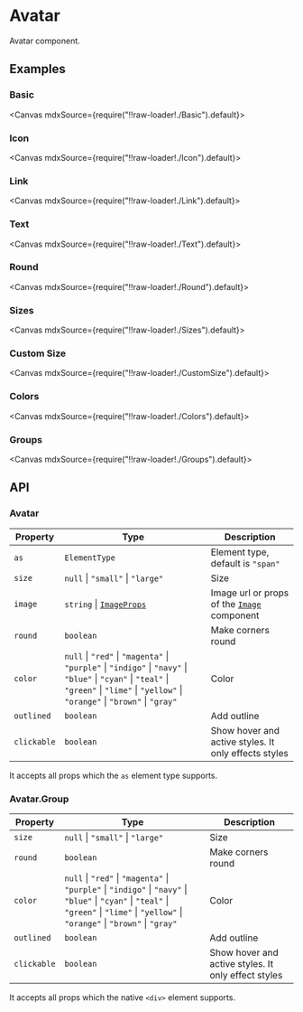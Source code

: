 
<Meta title="Views/Avatar" />

# Avatar

Avatar component.

## Examples

### Basic

<Canvas mdxSource={require("!!raw-loader!./Basic").default}>
  <Story id="examples-avatar--basic" />
</Canvas>

### Icon

<Canvas mdxSource={require("!!raw-loader!./Icon").default}>
  <Story id="examples-avatar--icon" />
</Canvas>

### Link

<Canvas mdxSource={require("!!raw-loader!./Link").default}>
  <Story id="examples-avatar--link" />
</Canvas>

### Text

<Canvas mdxSource={require("!!raw-loader!./Text").default}>
  <Story id="examples-avatar--text" />
</Canvas>

### Round

<Canvas mdxSource={require("!!raw-loader!./Round").default}>
  <Story id="examples-avatar--round" />
</Canvas>

### Sizes

<Canvas mdxSource={require("!!raw-loader!./Sizes").default}>
  <Story id="examples-avatar--sizes" />
</Canvas>

### Custom Size

<Canvas mdxSource={require("!!raw-loader!./CustomSize").default}>
  <Story id="examples-avatar--custom-size" />
</Canvas>

### Colors

<Canvas mdxSource={require("!!raw-loader!./Colors").default}>
  <Story id="examples-avatar--colors" />
</Canvas>

### Groups

<Canvas mdxSource={require("!!raw-loader!./Groups").default}>
  <Story id="examples-avatar--groups" />
</Canvas>

## API

### Avatar

| Property    | Type                                                                                                                                                                                       | Description                                                                   |
| ----------- | ------------------------------------------------------------------------------------------------------------------------------------------------------------------------------------------ | ----------------------------------------------------------------------------- |
| `as`        | `ElementType`                                                                                                                                                                              | Element type, default is `"span"`                                             |
| `size`      | `null` \| `"small"` \| `"large"`                                                                                                                                                           | Size                                                                          |
| `image`     | `string` \| [`ImageProps`](?path=/story/views-image--page#props)                                                                                                                           | Image url or props of the [`Image`](?path=/story/views-image--page) component |
| `round`     | `boolean`                                                                                                                                                                                  | Make corners round                                                            |
| `color`     | `null` \| `"red"` \| `"magenta"` \| `"purple"` \| `"indigo"` \| `"navy"` \| `"blue"` \| `"cyan"` \| `"teal"` \| `"green"` \| `"lime"` \| `"yellow"` \| `"orange"` \| `"brown"` \| `"gray"` | Color                                                                         |
| `outlined`  | `boolean`                                                                                                                                                                                  | Add outline                                                                   |
| `clickable` | `boolean`                                                                                                                                                                                  | Show hover and active styles. It only effects styles                          |

It accepts all props which the `as` element type supports.

### Avatar.Group

| Property    | Type                                                                                                                                                                                       | Description                                         |
| ----------- | ------------------------------------------------------------------------------------------------------------------------------------------------------------------------------------------ | --------------------------------------------------- |
| `size`      | `null` \| `"small"` \| `"large"`                                                                                                                                                           | Size                                                |
| `round`     | `boolean`                                                                                                                                                                                  | Make corners round                                  |
| `color`     | `null` \| `"red"` \| `"magenta"` \| `"purple"` \| `"indigo"` \| `"navy"` \| `"blue"` \| `"cyan"` \| `"teal"` \| `"green"` \| `"lime"` \| `"yellow"` \| `"orange"` \| `"brown"` \| `"gray"` | Color                                               |
| `outlined`  | `boolean`                                                                                                                                                                                  | Add outline                                         |
| `clickable` | `boolean`                                                                                                                                                                                  | Show hover and active styles. It only effect styles |

It accepts all props which the native `<div>` element supports.
